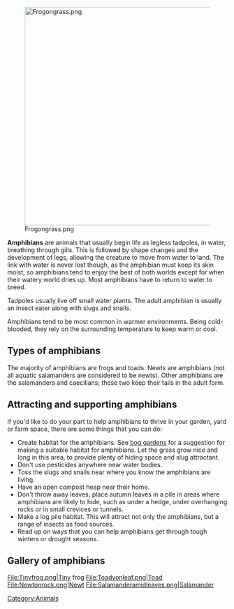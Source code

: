 [[File:Frogongrass.png|center|500px]]

'''Amphibians''' are animals that usually begin life as legless tadpoles, in water, breathing through gills. This is followed by shape changes and the development of legs, allowing the creature to move from water to land. The link with water is never lost though, as the amphibian must keep its skin moist, so amphibians tend to enjoy the best of both worlds except for when their watery world dries up. Most amphibians have to return to water to breed.

Tadpoles usually live off small water plants. The adult amphibian is usually an insect eater along with slugs and snails.

Amphibians tend to be most common in warmer environments. Being cold-blooded, they rely on the surrounding temperature to keep warm or cool.

== Types of amphibians ==

The majority of amphibians are frogs and toads. Newts are amphibians (not all aquatic salamanders are considered to be newts). Other amphibians are the salamanders and caecilians; these two keep their tails in the adult form.

== Attracting and supporting amphibians ==

If you'd like to do your part to help amphibians to thrive in your garden, yard or farm space, there are some things that you can do:

*Create habitat for the amphibians. See [[Bog gardens|bog gardens]] for a suggestion for making a suitable habitat for amphibians. Let the grass grow nice and long in this area, to provide plenty of hiding space and slug attractant.
*Don't use pesticides anywhere near water bodies.
*Toss the slugs and snails near where you know the amphibians are living. 
*Have an open compost heap near their home.
*Don't throw away leaves; place autumn leaves in a pile in areas where amphibians are likely to hide, such as under a hedge, under overhanging rocks or in small crevices or tunnels.
*Make a log pile habitat. This will attract not only the amphibians, but a range of insects as food sources.
*Read up on ways that you can help amphibians get through tough winters or drought seasons.

== Gallery of amphibians ==

<gallery>
File:Tinyfrog.png|Tiny frog
File:Toadyonleaf.png|Toad
File:Newtonrock.png|Newt
File:Salamanderamidleaves.png|Salamander
</gallery>


[[Category:Animals]]